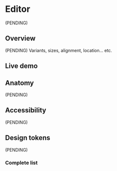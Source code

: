 


<Meta title="Components/CodeEditor" />

# Editor

(PENDING)

## Overview

(PENDING) Variants, sizes, alignment, location... etc.

## Live demo

<LiveDemo
  story={Stories.Example}
  urlHtml="https://devoinc.github.io/genesys-styles/?path=/docs/components-tabs--docs"
  urlReact="https://devoinc.github.io/genesys-ui/?path=/docs/components-code-editor--docs"
/>

## Anatomy

(PENDING)

## Accessibility

(PENDING)

## Design tokens

(PENDING)

### Complete list

<DesignTokensList componentName="editor" />
